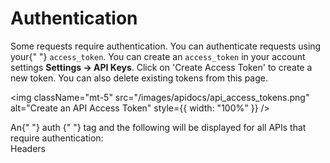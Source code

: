 
# Authentication

<div>
  Some requests require authentication. You can authenticate requests using your{" "}
  <code>access_token</code>. You can create an <code>access_token</code> in your
  account settings <strong>Settings -> API Keys</strong>. Click on 'Create
  Access Token' to create a new token. You can also delete existing tokens from
  this page.
</div>

<img
  className="mt-5"
  src="/images/apidocs/api_access_tokens.png"
  alt="Create an API Access Token"
  style={{ width: "100%" }}
/>

<span>
  An{" "}
  <span className="bg-green-400 dark:bg-green-600 p-1 rounded text-xs ml-1">
    auth
  </span>{" "}
  tag and the following will be displayed for all APIs that require
  authentication:
</span>

<section className="text-sm my-5">
  <div className="text-lg font-bold">Headers</div>
  <ParamsRow
    name="Authorization"
    type="Bearer <access_token>"
    description="access_token for API authentication"
    hr={false}
  />
</section>

